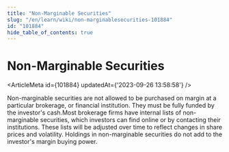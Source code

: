 ```yaml
---
title: "Non-Marginable Securities"
slug: "/en/learn/wiki/non-marginablesecurities-101884"
id: "101884"
hide_table_of_contents: true
---
```



# Non-Marginable Securities

<ArticleMeta id={101884} updatedAt={'2023-09-26 13:58:58'} />
<div className='border-solid border-b border-t-0 my-4 border-[var(--ifm-color-gray-300)]' />

Non-marginable securities are not allowed to be purchased on margin at a particular brokerage, or financial institution. They must be fully funded by the investor's cash.Most brokerage firms have internal lists of non-marginable securities, which investors can find online or by contacting their institutions. These lists will be adjusted over time to reflect changes in share prices and volatility. Holdings in non-marginable securities do not add to the investor's margin buying power.

